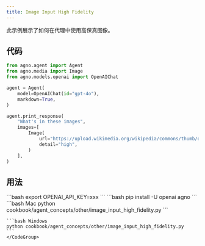 ```yaml
---
title: Image Input High Fidelity
---
```


此示例展示了如何在代理中使用高保真图像。

## 代码

```python cookbook/agent_concepts/other/image_input_high_fidelity.py
from agno.agent import Agent
from agno.media import Image
from agno.models.openai import OpenAIChat

agent = Agent(
    model=OpenAIChat(id="gpt-4o"),
    markdown=True,
)

agent.print_response(
    "What's in these images",
    images=[
        Image(
            url="https://upload.wikimedia.org/wikipedia/commons/thumb/d/dd/Gfp-wisconsin-madison-the-nature-boardwalk.jpg/2560px-Gfp-wisconsin-madison-the-nature-boardwalk.jpg",
            detail="high",
        )
    ],
)
```

## 用法

<Steps>
  <Snippet file="create-venv-step.mdx" />

  <Step title="设置您的 API 密钥">
    ```bash
    export OPENAI_API_KEY=xxx
    ```
  </Step>

  <Step title="安装库">
    ```bash
    pip install -U openai agno
    ```
  </Step>

  <Step title="运行代理">
    <CodeGroup>
    ```bash Mac
    python cookbook/agent_concepts/other/image_input_high_fidelity.py
    ```

    ```bash Windows
    python cookbook/agent_concepts/other/image_input_high_fidelity.py
    ```
    </CodeGroup>
  </Step>
</Steps>